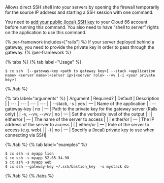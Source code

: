 Allows direct SSH shell into your servers by opening the firewall temporarily for the source IP address and starting a SSH session with one command.

You need to [add your public (local) SSH key](/docs/servers/ssh-to-server#cloud-66-toolbelt-cli) to your Cloud 66 account before running this command. You also need to have “shell to server” rights on the application to use this command.

{% per-framework includes=["rails"] %}
If your server deployed behind a gateway, you need to provide the private key in order to pass through the gateway.
{% /per-framework %}

{% tabs %}
{% tab label="Usage" %}

```shell
$ cx ssh  [--gateway-key <path to gateway key>] --stack <application name> <server name>|<server ip>|<server role> --vv [-i <your private key>]
```
{% /tab %}
    
{% tab label="arguments" %}
| Argument | Required? | Default | Description |
|  ---  |  ---  |  ---  |  ---  |
| \--stack, -s <application name> | yes | — | Name of the application |
| \--gateway-key <path to gateway key> | no | — | Path to the private key for the gateway server (Rails only) |
| -v, --vv, --vvv | no | — | Set the verbosity level of the output |
| <server name> | either/or | — | The name of the server to access |
| <server IP> | either/or | — | The IP address of the server to access |
| <server role> | either/or | — | Role of the server to access (e.g. web) |
| -i | no | — | Specify a (local) private key to use when connecting via SSH|

{% /tab %}
{% tab label="examples" %}

```shell
$ cx ssh -s myapp lion
$ cx ssh -s myapp 52.65.34.98
$ cx ssh -s myapp web
$ cx ssh --gateway-key ~/.ssh/bastion_key  -s mystack db
```

{% /tab %}
{% /tabs %}